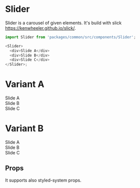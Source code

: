 

<Meta title="Themes|RealEstate/Components/Slider" component={Slider} />

# Slider

Slider is a carousel of given elements. It's build with slick https://kenwheeler.github.io/slick/.

```js
import Slider from 'packages/common/src/components/Slider';

<Slider>
  <div>Slide A</div>
  <div>Slide B</div>
  <div>Slide C</div>
</Slider>;
```

# Variant A

<Preview>
  <Story name="Variant A">
    <Theme>
      <Box>
        <Container py={100}>
          <Slider
            variant="a"
            options={{
              dots: true,
              speed: 500,
              slidesToShow: 1,
              arrows: false,
              fade: true,
              slidesToScroll: 1,
            }}
          >
            <div>
              <Box
                height="400px"
                flexBox
                alignItems="center"
                justifyContent="center"
                color="gray.6"
                bg="gray.3"
              >
                Slide A
              </Box>
            </div>
            <div>
              <Box
                height="400px"
                flexBox
                alignItems="center"
                justifyContent="center"
                color="gray.6"
                bg="gray.3"
              >
                Slide B
              </Box>
            </div>
            <div>
              <Box
                height="400px"
                flexBox
                alignItems="center"
                justifyContent="center"
                color="gray.6"
                bg="gray.3"
              >
                Slide C
              </Box>
            </div>
          </Slider>
        </Container>
      </Box>
    </Theme>
  </Story>
</Preview>

# Variant B

<Preview>
  <Story name="Variant B">
    <Theme>
      <Box>
        <Container py={100}>
          <Slider
            variant="b"
            options={{
              dots: true,
              speed: 500,
              slidesToShow: 1,
              arrows: false,
              fade: true,
              slidesToScroll: 1,
            }}
          >
            <div>
              <Box
                height="400px"
                flexBox
                alignItems="center"
                justifyContent="center"
                color="gray.6"
                bg="gray.3"
              >
                Slide A
              </Box>
            </div>
            <div>
              <Box
                height="400px"
                flexBox
                alignItems="center"
                justifyContent="center"
                color="gray.6"
                bg="gray.3"
              >
                Slide B
              </Box>
            </div>
            <div>
              <Box
                height="400px"
                flexBox
                alignItems="center"
                justifyContent="center"
                color="gray.6"
                bg="gray.3"
              >
                Slide C
              </Box>
            </div>
          </Slider>
        </Container>
      </Box>
    </Theme>
  </Story>
</Preview>

## Props

It supports also styled-system props.

<Props of={Slider} />
